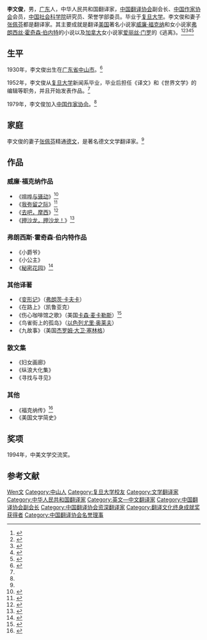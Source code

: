 {{Otheruses|subject=中国大陆翻译家李文俊|other=其他同名条目|李文俊}}
{{Infobox writer <!-- see Template:Infobox writer -->
| 图像     = 
| 图像说明 = 
| 姓名     = 李文俊
| 原文名称 = 
| 字       = 
| 号       = 
| 笔名     = 
| 原名     = 
| 出生     = {{birth year and age|1930}} 
| 出生地点 = {{CHN-1928}}[[廣東省_(中華民國)|广东省]][[中山縣|中山縣]]
| 逝世     = <!--卒年在前生年在后{{death date and age|}} 或{{Death year and age| }}-->
| 逝世地点 = 
| 职业     = 翻译家、散文家
| 国籍     = {{PRC}}
| 种族     = 汉族
| 语言     = 中文、英文
| 母校     = [[复旦大学|复旦大学]]
| 创作时期 = 1952年至今
| 体裁     = 小说、散文
| 主题     = 
| 文学运动 = 
| 代表作   = 《喧哗与骚动》<br>《我弥留之际》<br>《去吧，摩西》
| 父母     = 
| 配偶     = [[张佩芬|张佩芬]]<!--{{marriage|姓名|年份}} -->
| 伴侣     = 
| 子女     = 
| 亲属     = 
| 受影响于 = 
| 施影响于 = 
| 奖项     = {{Awards|award=中美文学交流奖 |year=1994年 |title= }} <!--  {{Awards|award= |year= |title= }} -->
| 官方网站 = <!--  {{URL|website}} -->
| 签名     =  <!--不需要加[[file:|128px]] -->
}}

'''李文俊'''{{BD|1930年||||catIdx=L李}}，男，[[广东省|广东]]人，中华人民共和国翻译家，[[中国翻译协会|中国翻译协会]]副会长、[[中国作家协会|中国作家协会]]会员，[[中国社会科学院|中国社会科学院]]研究员、荣誉学部委员。毕业于[[复旦大学|复旦大学]]。李文俊和妻子[[张佩芬|张佩芬]]都是翻译家。其主要成就是翻译[[美国|美国]]著名小说家[[威廉·福克纳|威廉·福克纳]]和女小说家[[弗朗西丝·霍奇森·伯内特|弗朗西丝·霍奇森·伯内特]]的小说以及[[加拿大|加拿大]]女小说家[[爱丽丝·门罗|爱丽丝·门罗]]的《逃离》。<ref name="dog">{{cite book |author=威廉·福克纳、李文俊 |title=《喧哗与骚动》|date=2013-01-01 |publisher=漓江出版社 |location=南宁市 |pages= |isbn=9787540761523}}</ref><ref name="cats">{{cite book |author=李文俊 |title=《威廉·福克纳》|date=2010-04-01 |publisher=人民文学出版社 |location=北京市 |pages= |isbn=9787020067084}}</ref><ref name="cssat">{{cite web|url=http://beijingww.qianlong.com/1470/2013/07/01/553@194968.htm |title=李文俊、张佩芬：书不能看太多了，就看看古董 |date=2013-07-01 |accessdate=2014-01-07 |work=千龙网 |deadurl=yes |archiveurl=https://web.archive.org/web/20160304040936/http://beijingww.qianlong.com/1470/2013/07/01/553%40194968.htm |archivedate=2016-03-04 }}</ref><ref name="bee">{{cite web |url=http://politics.caijing.com.cn/2013-10-20/113443731.html |title=李文俊：“一条偏僻的路，但也给我走出来了” |accessdate=2014-01-07 |date=2013-10-20 |work=财经网 |archive-date=2016-03-03 |archive-url=https://web.archive.org/web/20160303235315/http://politics.caijing.com.cn/2013-10-20/113443731.html |dead-url=no }}</ref><ref name="oil">{{cite web |url=http://culture.people.com.cn/n/2013/1028/c172318-23344831.html |title=门罗获奖并未让译者“发达”：当时只拿了18000元 |accessdate=2014-01-07 |date=2013-10-28 |work=人民网 |archive-date=2016-03-03 |archive-url=https://web.archive.org/web/20160303230550/http://culture.people.com.cn/n/2013/1028/c172318-23344831.html |dead-url=no }}</ref>

== 生平 ==
1930年，李文俊出生在[[廣東省_(中華民國)|广东省]][[中山市|中山市]]。<ref name="dogss">{{cite web|url= http://mobile.163.com/13/0618/02/91KB2JQI001166V4.html|title=李文俊 爱玛，这就是我！|accessdate=2014-01-07|date=2013-06-18|work=网易 |archive-url= https://web.archive.org/web/20140107131448/http://mobile.163.com/13/0618/02/91KB2JQI001166V4.html|archive-date= 2014-01-07|dead-url= yes}}</ref>

1952年，李文俊从[[复旦大学|复旦大学]]新闻系毕业，毕业后担任《译文》和《世界文学》的编辑等职务，并且开始发表作品。<ref name="dog"/>

1979年，李文俊加入[[中国作家协会|中国作家协会]]。<ref name="dog"/>

==家庭==
李文俊的妻子[[张佩芬|张佩芬]]精通[[德文|德文]]，是著名德文文学翻译家。<ref name="cat"/>

==作品==
===威廉·福克纳作品===
*《[[喧哗与骚动|喧哗与骚动]]》<ref name="dog">{{cite book |author=威廉·福克纳、李文俊 |title=《喧哗与骚动》|date=2013-01-01 |publisher=漓江出版社 |location=南宁市 |pages= |isbn=9787540761523}}</ref>
*《[[我弥留之际|我弥留之际]]》<ref name="lion">{{cite book |author=威廉·福克纳、李文俊 |title=《我弥留之际》|date=2013-06-01 |publisher=漓江出版社 |location=南宁市 |pages= |isbn=9787540765071}}</ref>
*《[[去吧，摩西|去吧，摩西]]》<ref name="deer">{{cite book |author=威廉·福克纳、李文俊 |title=《去吧，摩西》|date=2010-06-01 |publisher=译文出版社|location=上海市 |pages= |isbn=9787532733040}}</ref>
*《[[押沙龙，押沙龙！|押沙龙，押沙龙！]]》<ref name="cob">{{cite book |author=威廉·福克纳、李文俊 |title=《押沙龙，押沙龙！》|date=2010-06-01 |publisher=译文出版社 |location=上海市 |pages= |isbn=9787532750320}}</ref>

=== 弗朗西斯·霍奇森·伯内特作品 ===
*《小爵爷》
*《小公主》
*《[[秘密花园|秘密花园]]》<ref name="cow">{{cite book |author=弗朗西斯·霍奇森·伯内特、李文俊 |title=《秘密花园》|date=2011-10-01 |publisher=译林出版社 |location=北京市 |pages= |isbn=9787544718028}}</ref>

=== 其他译著 ===
*《[[变形记|变形记]]》（[[弗朗茨·卡夫卡|弗朗茨·卡夫卡]]）
*《在路上》（凯鲁亚克）
*《伤心咖啡馆之歌》（美国[[卡森·麦卡勒斯|卡森·麦卡勒斯]]）<ref name="bat">{{cite book |author=卡森·麦卡勒斯、李文俊 |title=《伤心咖啡馆之歌》|date=2012-09-01 |publisher=三联书店 |location=上海市|pages= |isbn=978-7-5426-3863-2}}</ref>
*《鸟雀街上的孤岛》（[[以色列|以色列]][[尤里·奥莱夫|尤里·奥莱夫]]）
*《九故事》（美国[[杰罗姆·大卫·塞林格|杰罗姆·大卫·塞林格]]）

=== 散文集 ===
*《妇女画廊》
*《纵浪大化集》
*《寻找与寻见》

=== 其他 ===
*《福克纳传》<ref name="cat">{{cite book |author=李文俊 |title=《威廉·福克纳》|date=2010-04-01 |publisher=人民文学出版社 |location=北京市 |pages= |isbn=9787020067084}}</ref>
*《美国文学简史》

== 奖项 ==
1994年，中美文学交流奖。

== 参考文献 ==
{{reflist}}

{{中国社会科学院荣誉学部委员}}
{{翻译文化终身成就奖获得者}}
{{Navboxes 
| title  = 李文俊在[[中国翻译协会|中国翻译协会]]的职务
| list1  =
{{中国翻译工作者协会第四届全国理事会}}
{{中国翻译协会第五届全国理事会}}
{{中国翻译协会第六届理事会}}
}}

{{Authority control}}
{{DEFAULTSORT:Li李}}
[[Category:李姓|Wen文]]
[[Category:中山人|Category:中山人]]
[[Category:复旦大学校友|Category:复旦大学校友]]
[[Category:文学翻译家|Category:文学翻译家]]
[[Category:中华人民共和国翻译家|Category:中华人民共和国翻译家]]
[[Category:英文—中文翻译家|Category:英文—中文翻译家]]
[[Category:中国翻译协会副会长|Category:中国翻译协会副会长]]
[[Category:中国翻译协会资深翻译家|Category:中国翻译协会资深翻译家]]
[[Category:翻译文化终身成就奖获得者|Category:翻译文化终身成就奖获得者]]
[[Category:中国翻译协会名誉理事|Category:中国翻译协会名誉理事]]